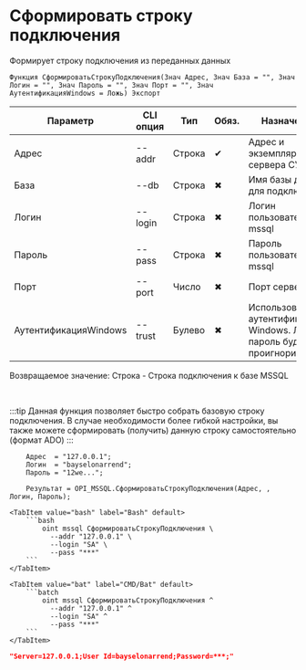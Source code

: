 ﻿---
sidebar_position: 5
description: Сформировать строку подключения и другие функции для работы с MSSQL в Открытом пакете интеграций - бесплатной open-source библиотеке интеграций для 1С:Предприятие 8, OneScript и CLI
keywords: [1C, 1С, 1С:Предприятие, 1С:Предприятие 8.3, API, Интеграция, Сервисы, Обмен, OneScript, CLI, MSSQL]
---


# Сформировать строку подключения
 Формирует строку подключения из переданных данных



`Функция СформироватьСтрокуПодключения(Знач Адрес, Знач База = "", Знач Логин = "", Знач Пароль = "", Знач Порт = "", Знач АутентификацияWindows = Ложь) Экспорт`

  | Параметр | CLI опция | Тип | Обяз. | Назначение |
  |-|-|-|-|-|
  | Адрес | --addr | Строка | &#x2714; | Адрес и экземпляр сервера СУБД |
  | База | --db | Строка | &#x2716; | Имя базы данных для подключения |
  | Логин | --login | Строка | &#x2716; | Логин пользователя mssql |
  | Пароль | --pass | Строка | &#x2716; | Пароль пользователя mssql |
  | Порт | --port | Число | &#x2716; | Порт сервера |
  | АутентификацияWindows | --trust | Булево | &#x2716; | Использовать аутентификацию Windows. Логин и пароль будут проигнорированы |

  
  Возвращаемое значение:   Строка -  Строка подключения к базе MSSQL

<br/>

:::tip
Данная функция позволяет быстро собрать базовую строку подключения. В случае необходимости более гибкой настройки, вы также можете сформировать (получить) данную строку самостоятельно (формат ADO)
:::
<br/>


```bsl title="Пример использования для 1С:Предприятие/OneScript"
    Адрес  = "127.0.0.1";
    Логин  = "bayselonarrend";
    Пароль = "12we...";

    Результат = OPI_MSSQL.СформироватьСтрокуПодключения(Адрес, , Логин, Пароль);
```
    

 <Tabs>
  
    <TabItem value="bash" label="Bash" default>
        ```bash
            oint mssql СформироватьСтрокуПодключения \
              --addr "127.0.0.1" \
              --login "SA" \
              --pass "***"
        ```
    </TabItem>
  
    <TabItem value="bat" label="CMD/Bat" default>
        ```batch
            oint mssql СформироватьСтрокуПодключения ^
              --addr "127.0.0.1" ^
              --login "SA" ^
              --pass "***"
        ```
    </TabItem>
</Tabs>


```json title="Результат"
"Server=127.0.0.1;User Id=bayselonarrend;Password=***;"
```
